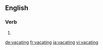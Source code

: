 ==English==

===Verb===
{{head|en|present participle}}

# {{present participle of|vacate|lang=en}}

[[de:vacating]]
[[fr:vacating]]
[[ja:vacating]]
[[vi:vacating]]